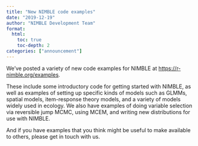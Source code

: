 ```yaml
---
title: "New NIMBLE code examples"
date: "2019-12-19"
author: "NIMBLE Development Team"
format:
  html:
    toc: true
    toc-depth: 2
categories: ["announcement"]
---
```


We’ve posted a variety of new code examples for NIMBLE at <https://r-nimble.org/examples>.

These include some introductory code for getting started with NIMBLE, as well as examples of setting up specific kinds of models such as GLMMs, spatial models, item-response theory models, and a variety of models widely used in ecology. We also have examples of doing variable selection via reversible jump MCMC, using MCEM, and writing new distributions for use with NIMBLE.

And if you have examples that you think might be useful to make available to others, please get in touch with us.